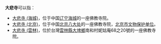 '''大悲寺'''可以指：
* [[大悲寺_(海城)|大悲寺 (海城)]]，位于中国[[辽宁|辽宁]][[海城市|海城]]的一座佛教寺院。
* [[大悲寺_(北京)|大悲寺 (北京)]]，位于中国[[北京|北京]][[八大处|八大处]]的一座佛教寺院，[[北京市文物保护单位|北京市文物保护单位]]。
* [[大悲寺_(雲林)|大悲寺 (雲林)]]，位於台灣[[雲林縣|雲林縣]][[大埤鄉|大埤鄉]]南和村妮姑庵68之20號的一座佛教寺院。
{{消歧义|Cat=三字佛寺消歧義}}
